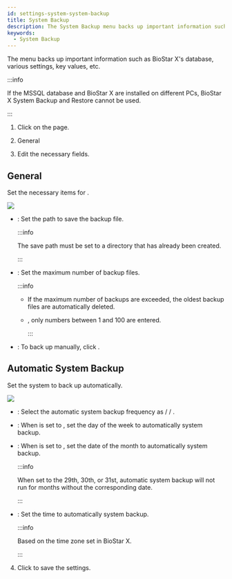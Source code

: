 ```yaml
---
id: settings-system-system-backup
title: System Backup
description: The System Backup menu backs up important information such as BioStar X's database, various settings, key values, etc.
keywords:
  - System Backup
---
```


The <Cmd sid="common.backup" product='2' /> menu backs up important information such as BioStar X's database, various settings, key values, etc.

:::info

If the MSSQL database and BioStar X are installed on different PCs, BioStar X System Backup and Restore cannot be used.

:::

1. Click <Cmd sid='shell.header.setting' /> on the <Cmd sid='shell.header.launcher' /> page.

2. General

3. Edit the necessary fields.

## General

Set the necessary items for <Cmd sid="common.backup" product='2' />.

<Image src='/img/biostarx-settings-system-system-backup-general.png' className='none' />

* <Cmd sid="backup.filePath" product='2' />: Set the path to save the backup file.

    :::info

    The save path must be set to a directory that has already been created.

    :::

* <Cmd sid="backup.numberFileToKeep" product='2' />: Set the maximum number of backup files.

    :::info

  * If the maximum number of backups are exceeded, the oldest backup files are automatically deleted.

  * <Cmd sid="backup.numberFileToKeep" product='2' />, only numbers between 1 and 100 are entered.

    :::

* <Cmd sid="backup.backupNow" product='2' />: To back up manually, click <Cmd sid="backup.backupNow" product='2' />.

## Automatic System Backup

Set the system to back up automatically.

<Image src='/img/biostarx-settings-system-system-backup-automatic.png' className='none' />

* <Cmd sid="common.backup.frequency" product='2' />: Select the automatic system backup frequency as <Cmd sid="backup.daily" product='2' /> / <Cmd sid="backup.weekly" product='2' /> / <Cmd sid="backup.monthly" product='2' />.

* <Cmd sid="backup.day" product='2' />: When <Cmd sid="common.backup.frequency" product='2' /> is set to <Cmd sid="backup.weekly" product='2' />, set the day of the week to automatically system backup.

* <Cmd sid="backup.date" product='2' />: When <Cmd sid="common.backup.frequency" product='2' /> is set to <Cmd sid="backup.monthly" product='2' />, set the date of the month to automatically system backup.

    :::info

    When set to the 29th, 30th, or 31st, automatic system backup will not run for months without the corresponding date.

    :::

* <Cmd sid="backup.time" product='2' />: Set the time to automatically system backup.

    :::info

    Based on the time zone set in BioStar X.

    :::

4. Click <Cmd sid="button.apply" product='2' /> to save the settings.
